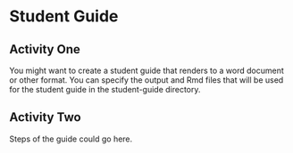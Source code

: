
# Student Guide

## Activity One

You might want to create a student guide that renders to a word document or other format. You can specify the output and Rmd files that will be used for the student guide in the student-guide directory.

## Activity Two

Steps of the guide could go here.